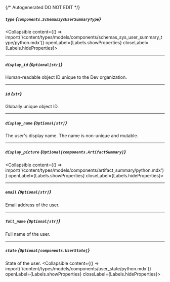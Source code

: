 {/* Autogenerated DO NOT EDIT  */}

##### `type` *{`components.SchemasSysUserSummaryType`}*
<Collapsible content={() => import('/content/types/models/components/schemas_sys_user_summary_type/python.mdx')} openLabel={Labels.showProperties} closeLabel={Labels.hideProperties}>
</Collapsible>

---
##### `display_id` *{`Optional[str]`}*
Human\-readable object ID unique to the Dev organization.

---
##### `id` *{`str`}*
Globally unique object ID.

---
##### `display_name` *{`Optional[str]`}*
The user's display name. The name is non\-unique and mutable.


---
##### `display_picture` *{`Optional[components.ArtifactSummary]`}*
<Collapsible content={() => import('/content/types/models/components/artifact_summary/python.mdx')} openLabel={Labels.showProperties} closeLabel={Labels.hideProperties}>
</Collapsible>

---
##### `email` *{`Optional[str]`}*
Email address of the user.

---
##### `full_name` *{`Optional[str]`}*
Full name of the user.

---
##### `state` *{`Optional[components.UserState]`}*
State of the user.
<Collapsible content={() => import('/content/types/models/components/user_state/python.mdx')} openLabel={Labels.showProperties} closeLabel={Labels.hideProperties}>
</Collapsible>


